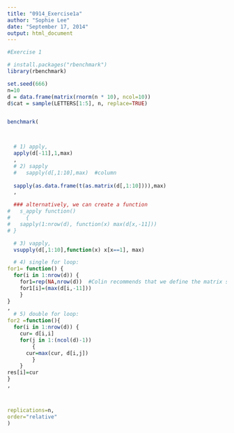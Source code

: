 ```yaml
---
title: "0914_Exercise1a"
author: "Sophie Lee"
date: "September 17, 2014"
output: html_document
---
```




```r

#Exercise 1 

# install.packages("rbenchmark")
library(rbenchmark)

set.seed(666)
n=10
d = data.frame(matrix(rnorm(n * 10), ncol=10))
d$cat = sample(LETTERS[1:5], n, replace=TRUE)


benchmark(



  # 1) apply, 
  apply(d[-11],1,max)
  ,
  # 2) sapply
  #   sapply(d[,1:10],max)  #column
  
  sapply(as.data.frame(t(as.matrix(d[,1:10]))),max)
  , 

  ### alternatively, we can create a function 
#   s_apply function()
#     {
#   sapply(1:nrow(d), function(x) max(d[x,-11]))
# }

  # 3) vapply, 
  vsupply(d[,1:10],function(x) x[x==1], max)

  # 4) single for loop:
for1= function() {
  for(i in 1:nrow(d)) { 
    for1=rep(NA,nrow(d))  #Colin recommends that we define the matrix size at the beginning.
    for1[i]=(max(d[i,-11]))
    }
}
,
  # 5) double for loop:
for2 =function(){
  for(i in 1:nrow(d)) {
    cur= d[i,i]   
    for(j in 1:(ncol(d)-1))
        { 
      cur=max(cur, d[i,j])    
        }
    } 
res[i]=cur
}
,



replications=n,
order="relative"
)


```
